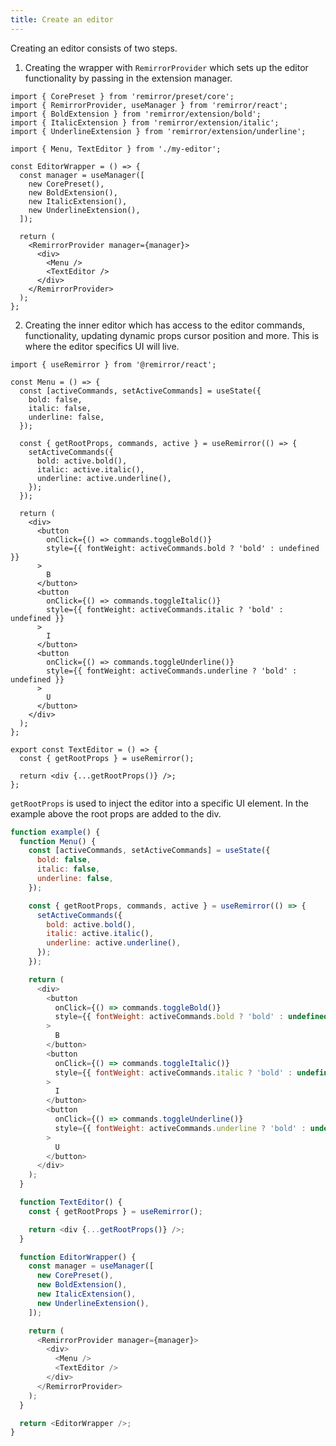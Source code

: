 ```yaml
---
title: Create an editor
---
```


Creating an editor consists of two steps.

1. Creating the wrapper with `RemirrorProvider` which sets up the editor functionality by passing in
   the extension manager.

```tsx
import { CorePreset } from 'remirror/preset/core';
import { RemirrorProvider, useManager } from 'remirror/react';
import { BoldExtension } from 'remirror/extension/bold';
import { ItalicExtension } from 'remirror/extension/italic';
import { UnderlineExtension } from 'remirror/extension/underline';

import { Menu, TextEditor } from './my-editor';

const EditorWrapper = () => {
  const manager = useManager([
    new CorePreset(),
    new BoldExtension(),
    new ItalicExtension(),
    new UnderlineExtension(),
  ]);

  return (
    <RemirrorProvider manager={manager}>
      <div>
        <Menu />
        <TextEditor />
      </div>
    </RemirrorProvider>
  );
};
```

2. Creating the inner editor which has access to the editor commands, functionality, updating
   dynamic props cursor position and more. This is where the editor specifics UI will live.

```tsx
import { useRemirror } from '@remirror/react';

const Menu = () => {
  const [activeCommands, setActiveCommands] = useState({
    bold: false,
    italic: false,
    underline: false,
  });

  const { getRootProps, commands, active } = useRemirror(() => {
    setActiveCommands({
      bold: active.bold(),
      italic: active.italic(),
      underline: active.underline(),
    });
  });

  return (
    <div>
      <button
        onClick={() => commands.toggleBold()}
        style={{ fontWeight: activeCommands.bold ? 'bold' : undefined }}
      >
        B
      </button>
      <button
        onClick={() => commands.toggleItalic()}
        style={{ fontWeight: activeCommands.italic ? 'bold' : undefined }}
      >
        I
      </button>
      <button
        onClick={() => commands.toggleUnderline()}
        style={{ fontWeight: activeCommands.underline ? 'bold' : undefined }}
      >
        U
      </button>
    </div>
  );
};

export const TextEditor = () => {
  const { getRootProps } = useRemirror();

  return <div {...getRootProps()} />;
};
```

`getRootProps` is used to inject the editor into a specific UI element. In the example above the
root props are added to the div.

```js live
function example() {
  function Menu() {
    const [activeCommands, setActiveCommands] = useState({
      bold: false,
      italic: false,
      underline: false,
    });

    const { getRootProps, commands, active } = useRemirror(() => {
      setActiveCommands({
        bold: active.bold(),
        italic: active.italic(),
        underline: active.underline(),
      });
    });

    return (
      <div>
        <button
          onClick={() => commands.toggleBold()}
          style={{ fontWeight: activeCommands.bold ? 'bold' : undefined }}
        >
          B
        </button>
        <button
          onClick={() => commands.toggleItalic()}
          style={{ fontWeight: activeCommands.italic ? 'bold' : undefined }}
        >
          I
        </button>
        <button
          onClick={() => commands.toggleUnderline()}
          style={{ fontWeight: activeCommands.underline ? 'bold' : undefined }}
        >
          U
        </button>
      </div>
    );
  }

  function TextEditor() {
    const { getRootProps } = useRemirror();

    return <div {...getRootProps()} />;
  }

  function EditorWrapper() {
    const manager = useManager([
      new CorePreset(),
      new BoldExtension(),
      new ItalicExtension(),
      new UnderlineExtension(),
    ]);

    return (
      <RemirrorProvider manager={manager}>
        <div>
          <Menu />
          <TextEditor />
        </div>
      </RemirrorProvider>
    );
  }

  return <EditorWrapper />;
}
```
